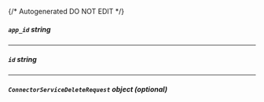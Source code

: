 {/* Autogenerated DO NOT EDIT  */}

##### `app_id` _string_

---
##### `id` _string_

---
##### `ConnectorServiceDeleteRequest` _object (optional)_
<Collapsible openLabel={Labels.showProperties} closeLabel={Labels.hideProperties}>
    <ConnectorServiceDeleteRequest/>
</Collapsible>


